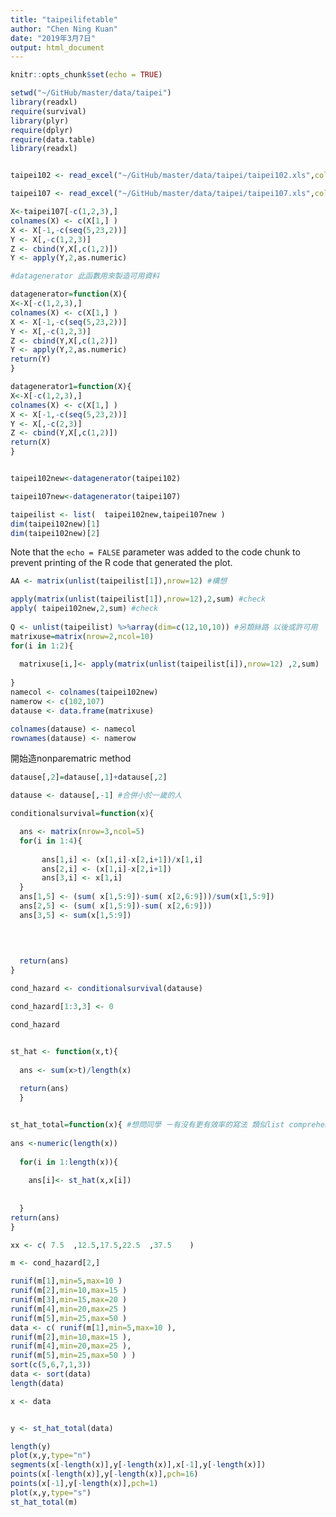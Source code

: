 ```yaml
---
title: "taipeilifetable"
author: "Chen Ning Kuan"
date: "2019年3月7日"
output: html_document
---
```


```r
knitr::opts_chunk$set(echo = TRUE)
```

```r
setwd("~/GitHub/master/data/taipei")
library(readxl)
require(survival)
library(plyr)
require(dplyr)
require(data.table)
library(readxl)


taipei102 <- read_excel("~/GitHub/master/data/taipei/taipei102.xls",col_names = FALSE)

taipei107 <- read_excel("~/GitHub/master/data/taipei/taipei107.xls",col_names = FALSE)

X<-taipei107[-c(1,2,3),]
colnames(X) <- c(X[1,] )
X <- X[-1,-c(seq(5,23,2))]
Y <- X[,-c(1,2,3)]
Z <- cbind(Y,X[,c(1,2)])
Y <- apply(Y,2,as.numeric)


```

```r
#datagenerator 此函數用來製造可用資料

datagenerator=function(X){
X<-X[-c(1,2,3),]
colnames(X) <- c(X[1,] )
X <- X[-1,-c(seq(5,23,2))]
Y <- X[,-c(1,2,3)]
Z <- cbind(Y,X[,c(1,2)])
Y <- apply(Y,2,as.numeric)
return(Y)
}

datagenerator1=function(X){
X<-X[-c(1,2,3),]
colnames(X) <- c(X[1,] )
X <- X[-1,-c(seq(5,23,2))]
Y <- X[,-c(2,3)]
Z <- cbind(Y,X[,c(1,2)])
return(X)
}


taipei102new<-datagenerator(taipei102)

taipei107new<-datagenerator(taipei107)

taipeilist <- list(  taipei102new,taipei107new )
dim(taipei102new)[1]
dim(taipei102new)[2]


```

Note that the `echo = FALSE` parameter was added to the code chunk to prevent printing of the R code that generated the plot.
```r
AA <- matrix(unlist(taipeilist[1]),nrow=12) #構想

apply(matrix(unlist(taipeilist[1]),nrow=12),2,sum) #check
apply( taipei102new,2,sum) #check
 
Q <- unlist(taipeilist) %>%array(dim=c(12,10,10)) #另類絲路 以後或許可用
matrixuse=matrix(nrow=2,ncol=10)
for(i in 1:2){
  
  matrixuse[i,]<- apply(matrix(unlist(taipeilist[i]),nrow=12) ,2,sum)
  
} 
namecol <- colnames(taipei102new)
namerow <- c(102,107)
datause <- data.frame(matrixuse)

colnames(datause) <- namecol
rownames(datause) <- namerow

```
開始造nonparematric method

```r
datause[,2]=datause[,1]+datause[,2]

datause <- datause[,-1] #合併小於一歲的人

conditionalsurvival=function(x){

  ans <- matrix(nrow=3,ncol=5)
  for(i in 1:4){
    
       ans[1,i] <- (x[1,i]-x[2,i+1])/x[1,i]
       ans[2,i] <- (x[1,i]-x[2,i+1])
       ans[3,i] <- x[1,i]
  }
  ans[1,5] <- (sum( x[1,5:9])-sum( x[2,6:9]))/sum(x[1,5:9])
  ans[2,5] <- (sum( x[1,5:9])-sum( x[2,6:9]))
  ans[3,5] <- sum(x[1,5:9])

  
  
  
  return(ans)
}

cond_hazard <- conditionalsurvival(datause)

cond_hazard[1:3,3] <- 0

cond_hazard



```



```r
st_hat <- function(x,t){
  
  ans <- sum(x>t)/length(x)
  
  return(ans)
  }


st_hat_total=function(x){ #想問同學 ㄧ有沒有更有效率的寫法 類似list comprehension
  
ans <-numeric(length(x))
  
  for(i in 1:length(x)){
    
    ans[i]<- st_hat(x,x[i])
  
  
  }
return(ans)
}
```

```r
xx <- c( 7.5  ,12.5,17.5,22.5  ,37.5    )

m <- cond_hazard[2,]

runif(m[1],min=5,max=10 )
runif(m[2],min=10,max=15 )
runif(m[3],min=15,max=20 )
runif(m[4],min=20,max=25 )
runif(m[5],min=25,max=50 )
data <- c( runif(m[1],min=5,max=10 ),
runif(m[2],min=10,max=15 ),
runif(m[4],min=20,max=25 ),
runif(m[5],min=25,max=50 ) )
sort(c(5,6,7,1,3))
data <- sort(data)
length(data)

```


```r

x <- data


y <- st_hat_total(data)

length(y)
plot(x,y,type="n") 
segments(x[-length(x)],y[-length(x)],x[-1],y[-length(x)]) 
points(x[-length(x)],y[-length(x)],pch=16) 
points(x[-1],y[-length(x)],pch=1) 
plot(x,y,type="s") 
st_hat_total(m)
```

